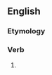 ==English==

===Etymology===
{{suffix|en|fail|eth|nocat=1}}

===Verb===
{{head|en|verb form}}

# {{en-archaic third-person singular of|fail}}